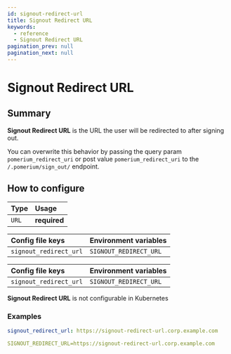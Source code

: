 ```yaml
---
id: signout-redirect-url
title: Signout Redirect URL
keywords:
  - reference
  - Signout Redirect URL
pagination_prev: null
pagination_next: null
---
```



# Signout Redirect URL

## Summary

**Signout Redirect URL** is the URL the user will be redirected to after signing out.

You can overwrite this behavior by passing the query param `pomerium_redirect_uri` or post value `pomerium_redirect_uri` to the `/.pomerium/sign_out/` endpoint.

## How to configure

| **Type** | **Usage** |
| :--- | :--- |
| `URL` | **required** |

<Tabs>
<TabItem value="Core" label="Core">

| **Config file keys** | **Environment variables** |
| :--- | :--- |
| `signout_redirect_url` | `SIGNOUT_REDIRECT_URL` |

</TabItem>
<TabItem value="Enterprise" label="Enterprise">

| **Config file keys** | **Environment variables** |
| :--- | :--- |
| `signout_redirect_url` | `SIGNOUT_REDIRECT_URL` |

</TabItem>
<TabItem value="Kubernetes" label="Kubernetes">

**Signout Redirect URL** is not configurable in Kubernetes

</TabItem>
</Tabs>

### Examples

```yaml
signout_redirect_url: https://signout-redirect-url.corp.example.com

SIGNOUT_REDIRECT_URL=https://signout-redirect-url.corp.example.com
```
